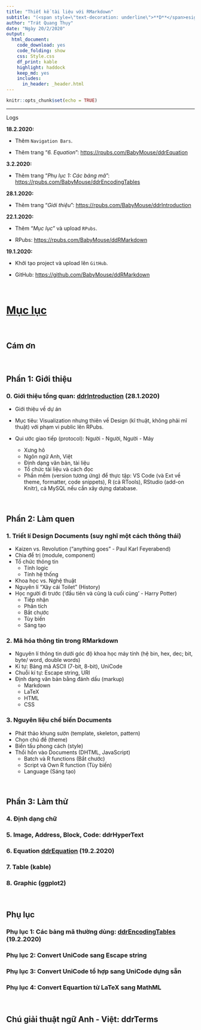 ```yaml
---
title: "Thiết kế tài liệu với RMarkdown"
subtitle: "(<span style=\"text-decoration: underline\">**D**</span>esign <span style=\"text-decoration: underline\">**D**</span>ocuments with <span style=\"text-decoration: underline\">**RMarkdown**</span>)"
author: "Trát Quang Thụy"
date: "Ngày 20/2/2020"
output: 
  html_document: 
    code_download: yes
    code_folding: show
    css: Style.css
    df_print: kable
    highlight: haddock
    keep_md: yes
    includes:
      in_header: _header.html
---
```


```r
knitr::opts_chunk$set(echo = TRUE)
```

---

<div class="logs">
<div class="logs-caption">Logs</div>
<div class="logs-content scroll">
**18.2.2020:**

- Thêm `Navigation Bars`.

- Thêm trang "*6. Equation*": <a target="_parent" href="https://rpubs.com/BabyMouse/ddrEquation">https://rpubs.com/BabyMouse/ddrEquation</a>

**3.2.2020:**

- Thêm trang "*Phụ lục 1: Các bảng mã*": <a target="_parent" href="https://rpubs.com/BabyMouse/ddrEncodingTables">https://rpubs.com/BabyMouse/ddrEncodingTables</a>

**28.1.2020:**

- Thêm trang "*Giới thiệu*": <a target="_parent" href="https://rpubs.com/BabyMouse/ddrIntroduction">https://rpubs.com/BabyMouse/ddrIntroduction</a>

**22.1.2020:**

- Thêm "*Mục lục*" và upload `RPubs`.

- RPubs: <a target="_parent" href="https://rpubs.com/BabyMouse/ddRMarkdown">https://rpubs.com/BabyMouse/ddRMarkdown</a>

**19.1.2020:**

- Khởi tạo project và upload lên `GitHub`.

- GitHub: <a target="_parent" href="https://github.com/BabyMouse/ddRMarkdown">https://github.com/BabyMouse/ddRMarkdown</a>

</div></div>
<br/>

# **<a target="_parent" href="https://rpubs.com/BabyMouse/ddRMarkdown">Mục lục</a>**

<br/>

## **Cám ơn**

<br/>

## **Phần 1:** Giới thiệu

### 0. Giới thiệu tổng quan: <a target="_parent" href="https://rpubs.com/BabyMouse/ddrIntroduction">ddrIntroduction</a> (<span class="update">28.1.2020</span>)

* Giới thiệu về dự án
	
* Mục tiêu: Visualization nhưng thiên về Design (kĩ thuật, không phải mĩ thuật) với phạm vi public lên RPubs.
	
* Qui ước giao tiếp (protocol): Người - Người, Người - Máy
	
	* Xưng hô
	* Ngôn ngữ Anh, Việt
	* Định dạng văn bản, tài liệu
	* Tổ chức tài liệu và cách đọc
	* Phần mềm (version tương ứng) để thực tập: VS Code (và Ext về theme, formatter, code snippets), R (cả RTools), RStudio (add-on Knitr), cả MySQL nếu cần xây dựng database.

<br/>

## Phần 2: Làm quen

### 1. Triết lí Design Documents (suy nghĩ một cách thông thái)

* Kaizen vs. Revolution ("anything goes" - Paul Karl Feyerabend)
* Chia để trị (module, component)
* Tổ chức thông tin 
	* Tính logic
	* Tính hệ thống
* Khoa học vs. Nghệ thuật
* Nguyên lí "Xây cái Toilet" (History)
* Học người đi trước ('đầu tiên và cũng là cuối cùng' - Harry Potter)
	- Tiếp nhận
	- Phân tích
	- Bắt chước
	- Tùy biến 
	- Sáng tạo 

### 2. Mã hóa thông tin trong RMarkdown 

* Nguyên lí thông tin dưới góc độ khoa học máy tính (hệ bin, hex, dec; bit, byte/ word, double words)
* Kí tự: Bảng mã ASCII (7-bit, 8-bit), UniCode
* Chuỗi kí tự: Escape string, URI
* Định dạng văn bản bằng đánh dấu (markup)
	* Markdown
	* LaTeX
	* HTML
	* CSS

### 3. Nguyên liệu chế biến Documents

* Phát thảo khung sườn (template, skeleton, pattern)
* Chọn chủ đề (theme)
* Biến tấu phong cách (style)
* Thổi hồn vào Documents (DHTML, JavaScript)
	* Batch và R functions (Bắt chước)
	* Script và Own R function (Tùy biến)
	* Language (Sáng tạo)

<br/>

## Phần 3: Làm thử

### 4. Định dạng chữ

### 5. Image, Address, Block, Code: ddrHyperText

### 6. Equation <a target="_parent" href="https://rpubs.com/BabyMouse/ddrEquation">ddrEquation</a> (<span class="update">19.2.2020</span>)

### 7. Table (kable)

### 8. Graphic (ggplot2)

<br/>

## Phụ lục

### Phụ lục 1: Các bảng mã thường dùng: <a target="_parent" href="https://rpubs.com/BabyMouse/ddrEncodingTables">ddrEncodingTables</a> (<span class="update">19.2.2020</span>)

### Phụ lục 2: Convert UniCode sang Escape string

### Phụ lục 3: Convert UniCode tổ hợp sang UniCode dựng sẵn 

### Phụ lục 4: Convert Equartion từ LaTeX sang MathML

<br/>

## Chú giải thuật ngữ Anh - Việt: ddrTerms

<br/><br/><br/><br/>



 
